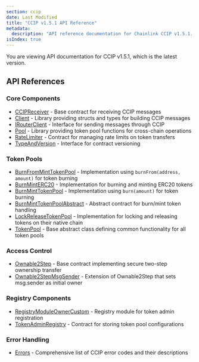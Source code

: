 ```yaml
---
section: ccip
date: Last Modified
title: "CCIP v1.5.1 API Reference"
metadata:
  description: "API reference documentation for Chainlink CCIP v1.5.1. Includes core components, token pools, registry components, and error handling for cross-chain interoperability."
isIndex: true
---
```



<CcipCommon callout="importCCIPPackage151" />

<Aside type="note">You are viewing API documentation for CCIP v1.5.1, which is the latest version.</Aside>

## API References

### Core Components

- [CCIPReceiver](/ccip/api-reference/evm/v1.5.1/ccip-receiver) - Base contract for receiving CCIP messages
- [Client](/ccip/api-reference/evm/v1.5.1/client) - Library providing structs and types for building CCIP messages
- [IRouterClient](/ccip/api-reference/evm/v1.5.1/i-router-client) - Interface for sending messages through CCIP
- [Pool](/ccip/api-reference/evm/v1.5.1/pool) - Library providing token pool functions for cross-chain operations
- [RateLimiter](/ccip/api-reference/evm/v1.5.1/rate-limiter) - Contract for managing rate limits on token transfers
- [TypeAndVersion](/ccip/api-reference/evm/v1.5.1/i-type-and-version) - Interface for contract versioning

### Token Pools

- [BurnFromMintTokenPool](/ccip/api-reference/evm/v1.5.1/burn-from-mint-token-pool) - Implementation using `burnFrom(address, amount)` for token burning
- [BurnMintERC20](/ccip/api-reference/evm/v1.5.1/burn-mint-erc20) - Implementation for burning and minting ERC20 tokens
- [BurnMintTokenPool](/ccip/api-reference/evm/v1.5.1/burn-mint-token-pool) - Implementation using `burn(amount)` for token burning
- [BurnMintTokenPoolAbstract](/ccip/api-reference/evm/v1.5.1/burn-mint-token-pool-abstract) - Abstract contract for burn/mint token handling
- [LockReleaseTokenPool](/ccip/api-reference/evm/v1.5.1/lock-release-token-pool) - Implementation for locking and releasing tokens on their native chain
- [TokenPool](/ccip/api-reference/evm/v1.5.1/token-pool) - Base abstract class defining common functionality for all token pools

### Access Control

- [Ownable2Step](/ccip/api-reference/evm/v1.5.1/ownable-2-step) - Base contract implementing secure two-step ownership transfer
- [Ownable2StepMsgSender](/ccip/api-reference/evm/v1.5.1/ownable-2-step-msg-sender) - Extension of Ownable2Step that sets msg.sender as initial owner

### Registry Components

- [RegistryModuleOwnerCustom](/ccip/api-reference/evm/v1.5.1/registry-module-owner-custom) - Registry module for token admin registration
- [TokenAdminRegistry](/ccip/api-reference/evm/v1.5.1/token-admin-registry) - Contract for storing token pool configurations

### Error Handling

- [Errors](/ccip/api-reference/evm/v1.5.1/errors) - Comprehensive list of CCIP error codes and their descriptions
